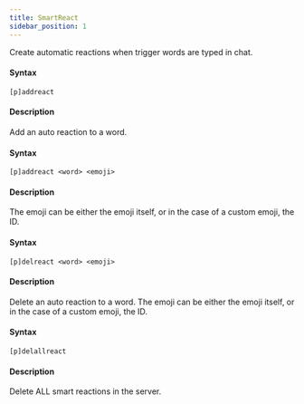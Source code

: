 ```yaml
---
title: SmartReact
sidebar_position: 1
---
```


Create automatic reactions when trigger words are typed in chat.

#### Syntax
```
[p]addreact
```
#### Description
Add an auto reaction to a word.


#### Syntax
```
[p]addreact <word> <emoji>
```
#### Description
The emoji can be either the emoji itself, or in the case of a custom emoji, the ID.


#### Syntax
```
[p]delreact <word> <emoji>
```
#### Description
Delete an auto reaction to a word.
The emoji can be either the emoji itself, or in the case of a custom emoji, the ID.

#### Syntax
```
[p]delallreact
```
#### Description
Delete ALL smart reactions in the server.
